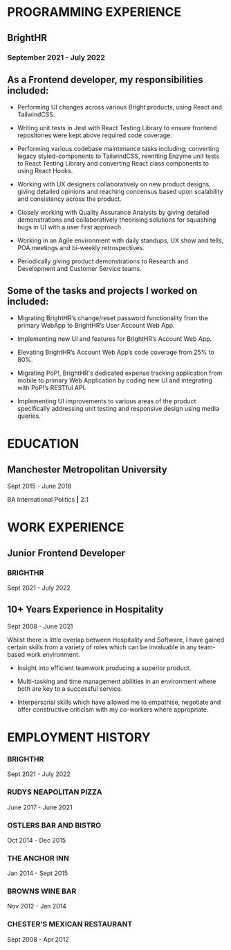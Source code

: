# PROGRAMMING EXPERIENCE

## BrightHR

### September 2021 - July 2022

## As a Frontend developer, my responsibilities included:

- Performing UI changes across various Bright products, using React
and TailwindCSS.

- Writing unit tests in Jest with React Testing Library to ensure frontend
repositories were kept above required code coverage.

- Performing various codebase maintenance tasks including; converting legacy
styled-components to TailwindCSS, rewriting Enzyme unit tests to React
Testing Library and converting React class components to using React Hooks.

- Working with UX designers collaboratively on new product designs, giving detailed opinions and reaching concensus based upon scalability and consistency across the product.

- Closely working with Quality Assurance Analysts by giving detailed
demonstrations and collaboratively theorising solutions for squashing bugs in UI with a user
first approach.

- Working in an Agile environment with daily standups, UX show and tells, POA
meetings and bi-weekly retrospectives.

- Periodically giving product demonstrations to Research and Development and
Customer Service teams.

## Some of the tasks and projects I worked on included:

-  Migrating BrightHR’s change/reset password functionality from the primary
WebApp to BrightHR’s User Account Web App.

-  Implementing new UI and features for BrightHR’s Account Web App.

-  Elevating BrightHR’s Account Web App’s code coverage from 25% to 80%.

-  Migrating PoP!, BrightHR's dedicated expense tracking application from mobile to primary Web Application by
coding new UI and integrating with PoP!’s RESTful API.

-  Implementing UI improvements to various areas of the product
specifically addressing unit testing and responsive design using media queries.

# EDUCATION

## Manchester Metropolitan University

 Sept 2015 - June 2018

BA International Politics **|** 2:1

# WORK EXPERIENCE

## Junior Frontend Developer

### BRIGHTHR

 Sept 2021 - July 2022

## 10+ Years Experience in Hospitality

Sept 2008 - June 2021

Whilst there is little overlap between Hospitality and Software, I have gained certain skills from a variety of roles which can be invaluable in any team-based work environment.

-   Insight into efficient teamwork producing a superior product.

-   Multi-tasking and time management abilities in an environment where both are key to a successful service.

-   Interpersonal skills which have allowed me to empathise, negotiate and offer constructive criticism with my co-workers where appropriate.

# EMPLOYMENT HISTORY

### BRIGHTHR

Sept 2021 - July 2022

### RUDYS NEAPOLITAN PIZZA

June 2017 - June 2021

### OSTLERS BAR AND BISTRO

Oct 2014 - Dec 2015

### THE ANCHOR INN

Jan 2014 - Sept 2015

### BROWNS WINE BAR

Nov 2012 - Jan 2014

### CHESTER’S MEXICAN RESTAURANT

Sept 2008 - Apr 2012
